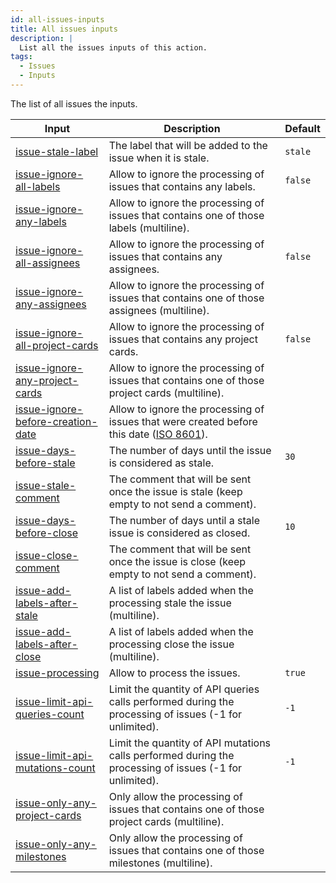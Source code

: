 ```yaml
---
id: all-issues-inputs
title: All issues inputs
description: |
  List all the issues inputs of this action.
tags:
  - Issues
  - Inputs
---
```


The list of all issues the inputs.

| Input                                                                        | Description                                                                                                                                     | Default |
| ---------------------------------------------------------------------------- | ----------------------------------------------------------------------------------------------------------------------------------------------- | ------- |
| [issue-stale-label](issue-stale-label-input)                                 | The label that will be added to the issue when it is stale.                                                                                     | `stale` |
| [issue-ignore-all-labels](issue-ignore-all-labels-input)                     | Allow to ignore the processing of issues that contains any labels.                                                                              | `false` |
| [issue-ignore-any-labels](issue-ignore-any-labels-input)                     | Allow to ignore the processing of issues that contains one of those labels (multiline).                                                         |         |
| [issue-ignore-all-assignees](issue-ignore-all-assignees-input)               | Allow to ignore the processing of issues that contains any assignees.                                                                           | `false` |
| [issue-ignore-any-assignees](issue-ignore-any-assignees-input)               | Allow to ignore the processing of issues that contains one of those assignees (multiline).                                                      |         |
| [issue-ignore-all-project-cards](issue-ignore-all-project-cards-input)       | Allow to ignore the processing of issues that contains any project cards.                                                                       | `false` |
| [issue-ignore-any-project-cards](issue-ignore-any-project-cards-input)       | Allow to ignore the processing of issues that contains one of those project cards (multiline).                                                  |         |
| [issue-ignore-before-creation-date](issue-ignore-before-creation-date-input) | Allow to ignore the processing of issues that were created before this date ([ISO 8601](https://moment.github.io/luxon/#/parsing?id=iso-8601)). |         |
| [issue-days-before-stale](issue-days-before-stale-input)                     | The number of days until the issue is considered as stale.                                                                                      | `30`    |
| [issue-stale-comment](issue-stale-comment-input)                             | The comment that will be sent once the issue is stale (keep empty to not send a comment).                                                       |         |
| [issue-days-before-close](issue-days-before-close-input)                     | The number of days until a stale issue is considered as closed.                                                                                 | `10`    |
| [issue-close-comment](issue-close-comment-input)                             | The comment that will be sent once the issue is close (keep empty to not send a comment).                                                       |         |
| [issue-add-labels-after-stale](issue-add-labels-after-stale-input)           | A list of labels added when the processing stale the issue (multiline).                                                                         |         |
| [issue-add-labels-after-close](issue-add-labels-after-close-input)           | A list of labels added when the processing close the issue (multiline).                                                                         |         |
| [issue-processing](issue-processing-input)                                   | Allow to process the issues.                                                                                                                    | `true`  |
| [issue-limit-api-queries-count](issue-limit-api-queries-count-input)         | Limit the quantity of API queries calls performed during the processing of issues (-1 for unlimited).                                           | `-1`    |
| [issue-limit-api-mutations-count](issue-limit-api-mutations-count-input)     | Limit the quantity of API mutations calls performed during the processing of issues (-1 for unlimited).                                         | `-1`    |
| [issue-only-any-project-cards](issue-only-any-project-cards-input)           | Only allow the processing of issues that contains one of those project cards (multiline).                                                       |         |
| [issue-only-any-milestones](issue-only-any-milestones-input)                 | Only allow the processing of issues that contains one of those milestones (multiline).                                                          |         |
